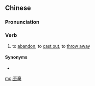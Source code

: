 {{also|丢弃}}
==Chinese==
{{zh-forms|s=丢弃}}

===Pronunciation===
{{zh-pron
|m=diūqì
|cat=v
}}

===Verb===
{{zh-verb}}

# to [[abandon]], to [[cast out]], to [[throw away]]

====Synonyms====
* {{zh-l|拋棄}}

[[mg:丟棄]]